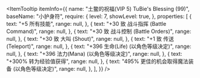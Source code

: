 
<ItemTooltip
  itemInfo={{
    name: "土鳖的祝福(VIP 5) TuBie's Blessing (99)",
    baseName: "小护身符",
    require: {
      level: 7,
      showLevel: true,
    },
    properties: [
      {
        text: "+5 所有技能",
        range: null,
      },
      {
        text: "+30 致 战斗指挥 (Battle Command)",
        range: null,
      },
      {
        text: "+30 致 战斗控制 (Battle Orders)",
        range: null,
      },
      {
        text: "+30 致 大叫 (Shout)",
        range: null,
      },
      {
        text: "+1 致 传送 (Teleport)",
        range: null,
      },
      {
        text: "+396 生命(Life) (以角色等级决定)",
        range: null,
      },
      {
        text: "+396 法力(Mana) (以角色等级决定)",
        range: null,
      },
      {
        text: "+300% 转为经验值获得",
        range: null,
      },
      {
        text: "495% 更佳的机会取得魔法装备 (以角色等级决定)",
        range: null,
      },
    ],
  }}
/>